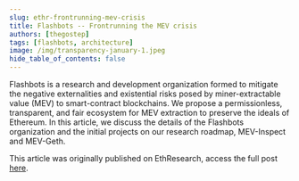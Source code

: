 ```yaml
---
slug: ethr-frontrunning-mev-crisis
title: Flashbots -- Frontrunning the MEV crisis
authors: [thegostep]
tags: [flashbots, architecture]
image: /img/transparency-january-1.jpeg
hide_table_of_contents: false
---
```

Flashbots is a research and development organization formed to mitigate the negative externalities and existential risks posed by miner-extractable value (MEV) to smart-contract blockchains. We propose a permissionless, transparent, and fair ecosystem for MEV extraction to preserve the ideals of Ethereum.
In this article, we discuss the details of the Flashbots organization and the initial projects on our research roadmap, MEV-Inspect and MEV-Geth.
<!--truncate-->
This article was originally published on EthResearch, access the full post [here](https://ethresear.ch/t/flashbots-frontrunning-the-mev-crisis/8251).
